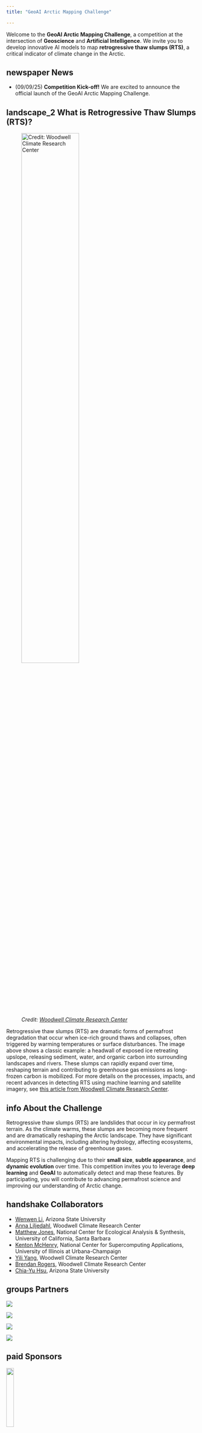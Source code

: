 ```yaml
---
title: "GeoAI Arctic Mapping Challenge"

---
```


Welcome to the **GeoAI Arctic Mapping Challenge**, a competition at the intersection of **Geoscience** and **Artificial Intelligence**. We invite you to develop innovative AI models to map **retrogressive thaw slumps (RTS)**, a critical indicator of climate change in the Arctic.

## <span class="material-symbols-outlined">newspaper</span> News

- (09/09/25) **Competition Kick-off!** We are excited to announce the official launch of the GeoAI Arctic Mapping Challenge. 

## <span class="material-symbols-outlined">landscape_2</span> What is Retrogressive Thaw Slumps (RTS)?

![*Credit: [Woodwell Climate Research Center](https://permafrost.woodwellclimate.org/using-machine-learning-and-high-resolution-satellite-imagery-to-detect-a-major-greenhouse-gas-emitting-climate-hazard/)*](./assets/rts.png){width=60% fig-align="center"}

Retrogressive thaw slumps (RTS) are dramatic forms of permafrost degradation that occur when ice-rich ground thaws and collapses, often triggered by warming temperatures or surface disturbances. The image above shows a classic example: a headwall of exposed ice retreating upslope, releasing sediment, water, and organic carbon into surrounding landscapes and rivers. These slumps can rapidly expand over time, reshaping terrain and contributing to greenhouse gas emissions as long-frozen carbon is mobilized. For more details on the processes, impacts, and recent advances in detecting RTS using machine learning and satellite imagery, see [this article from Woodwell Climate Research Center](https://permafrost.woodwellclimate.org/using-machine-learning-and-high-resolution-satellite-imagery-to-detect-a-major-greenhouse-gas-emitting-climate-hazard/).



## <span class="material-symbols-outlined">info</span> About the Challenge

Retrogressive thaw slumps (RTS) are landslides that occur in icy permafrost terrain. As the climate warms, these slumps are becoming more frequent and are dramatically reshaping the Arctic landscape. They have significant environmental impacts, including altering hydrology, affecting ecosystems, and accelerating the release of greenhouse gases.

Mapping RTS is challenging due to their **small size**, **subtle appearance**, and **dynamic evolution** over time. This competition invites you to leverage **deep learning** and **GeoAI** to automatically detect and map these features. By participating, you will contribute to advancing permafrost science and improving our understanding of Arctic change.

## <span class="material-symbols-outlined">handshake</span> Collaborators

* [Wenwen Li](https://geoai4earth.github.io/), Arizona State University
* [Anna Liljedahl](https://www.woodwellclimate.org/staff/anna-liljedahl/), Woodwell Climate Research Center
* [Matthew Jones](https://www.nceas.ucsb.edu/about-us/our-people#:~:text=Matt%20Jones), National Center for Ecological Analysis & Synthesis, University of California, Santa Barbara
* [Kenton McHenry](https://moleculemaker.org/directory/kenton-mchenry/), National Center for Supercomputing Applications, University of Illinois at Urbana-Champaign
* [Yili Yang](https://www.woodwellclimate.org/staff/yili-yang/), Woodwell Climate Research Center
* [Brendan Rogers](https://www.woodwellclimate.org/staff/brendan-rogers/), Woodwell Climate Research Center
* [Chia-Yu Hsu](https://scholar.google.com/citations?user=AMLwVyMAAAAJ&hl=en&oi=ao), Arizona State University


## <span class="material-symbols-outlined">groups</span> Partners

::: {layout="[[30, 30, 25, 20]]"}

![](../assets/clients/ASU.png)

![](../assets/clients/Woodwell.png)

![](../assets/clients/ArcticDataCenter.png)

![](../assets/clients/Ncsa_logo.gif)

:::

## <span class="material-symbols-outlined">paid</span> Sponsors

![](../assets/clients/NSF.png){width=20%}

## <span class="material-symbols-outlined">library_books</span> References

The GeoAI Arctic Mapping Challenge builds upon a RTS dataset and cutting-edge multimodal GeoAI models. We encourage participants to cite the following works when using the dataset or baseline model:

### Dataset Source

The dataset was curated by **Yang *et al.* (2023)**, who developed a deep learning approach for mapping RTS from satellite imagery. This dataset forms the foundation of the competition.

* Yang, Yili, Brendan M. Rogers, Greg Fiske, Jennifer Watts, Stefano Potter, Tiffany Windholz, Andrew Mullen, Ingmar Nitze, and Susan M. Natali. *"Mapping retrogressive thaw slumps using deep neural networks."* Remote Sensing of Environment 288 (2023): 113495. [https://doi.org/10.1016/j.rse.2023.113495](https://doi.org/10.1016/j.rse.2023.113495)

```bibtex
@article{yang2023mapping,
  title={Mapping retrogressive thaw slumps using deep neural networks},
  author={Yang, Yili and Rogers, Brendan M and Fiske, Greg and Watts, Jennifer and Potter, Stefano and Windholz, Tiffany and Mullen, Andrew and Nitze, Ingmar and Natali, Susan M},
  journal={Remote Sensing of Environment},
  volume={288},
  pages={113495},
  year={2023},
  publisher={Elsevier}
}
```

### Our Multimodal GeoAI Model

We provide a sample notebook using the baseline model from **Li *et al.* (2025)**, a multi-scale vision transformer-based multimodal GeoAI model that integrates **multi-spectral imagery** and **topographic features** for high-accuracy RTS mapping in Arctic permafrost regions.

* Li, Wenwen, Chia-Yu Hsu, Sizhe Wang, Zhining Gu, Yili Yang, Brendan M. Rogers, and Anna Liljedahl. *"A multi-scale vision transformer-based multimodal GeoAI model for mapping Arctic permafrost thaw."* IEEE Journal of Selected Topics in Applied Earth Observations and Remote Sensing (2025). [https://doi.org/10.1109/JSTARS.2025.3564310](https://doi.org/10.1109/JSTARS.2025.3564310)

```bibtex
@article{li2025multi,
  title={A multi-scale vision transformer-based multimodal GeoAI model for mapping Arctic permafrost thaw},
  author={Li, Wenwen and Hsu, Chia-Yu and Wang, Sizhe and Gu, Zhining and Yang, Yili and Rogers, Brendan M and Liljedahl, Anna},
  journal={IEEE Journal of Selected Topics in Applied Earth Observations and Remote Sensing},
  year={2025},
  publisher={IEEE}
}
```

## <span class="material-symbols-outlined">image</span> Dataset Samples

The dataset consists of **high-resolution, multi-spectral satellite imagery** paired with segmentation masks outlining RTS boundaries. While the dataset provides **multi-band inputs** (including non-visible spectral channels), the sample images below are displayed using **RGB composites** for visualization purposes only.

| Input: RGB composite example | Target: RTS segmentation |
| :---: | :---: |
| ![](assets/rts_1_rgb.png) | ![](assets/rts_1_polygons.png) |
| ![](assets/rts_2_rgb.png) | ![](assets/rts_2_polygons.png) |

